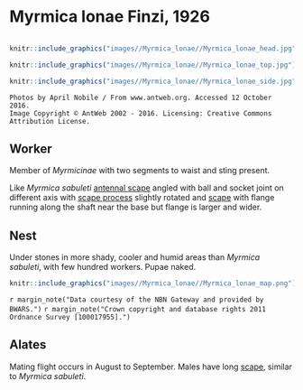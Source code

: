 # **Myrmica lonae** Finzi, 1926

```marginfigure
```

```r
knitr::include_graphics("images//Myrmica_lonae//Myrmica_lonae_head.jpg")
```

```r
knitr::include_graphics("images//Myrmica_lonae//Myrmica_lonae_top.jpg")
```

```r
knitr::include_graphics("images//Myrmica_lonae//Myrmica_lonae_side.jpg")
```

```block
Photos by April Nobile / From www.antweb.org. Accessed 12 October 2016.
Image Copyright © AntWeb 2002 - 2016. Licensing: Creative Commons Attribution License.
```

## Worker
Member of *Myrmicinae* with two segments to waist and sting present.

Like *Myrmica sabuleti* [antennal scape](#glossary) angled with ball and socket joint on different axis with [scape process ](#glossary) slightly rotated and [scape](#glossary) with flange running along the shaft near the base but flange is larger and wider.

## Nest
Under stones in more shady, cooler and humid areas than *Myrmica sabuleti*, with few hundred workers. Pupae naked.

```r
knitr::include_graphics("images//Myrmica_lonae//Myrmica_lonae_map.png")
```
`r margin_note("Data courtesy of the NBN Gateway and provided by BWARS.")`
`r margin_note("Crown copyright and database rights 2011 Ordnance Survey [100017955].")`

## Alates
Mating flight occurs in August to September. Males have long [scape](#glossary), similar to *Myrmica sabuleti*.

\pagebreak